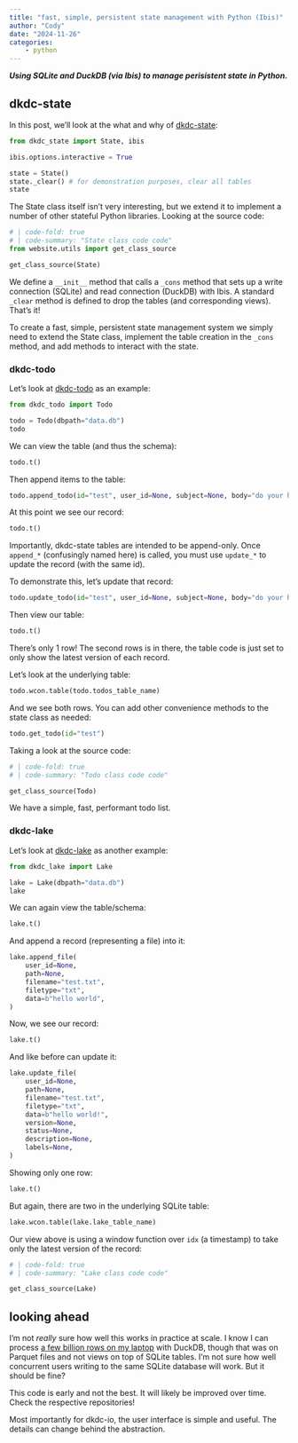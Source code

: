 ```yaml
---
title: "fast, simple, persistent state management with Python (Ibis)"
author: "Cody"
date: "2024-11-26"
categories: 
    - python
---
```


***Using SQLite and DuckDB (via Ibis) to manage perisistent state in Python.***

## dkdc-state

In this post, we'll look at the what and why of [dkdc-state](https://github.com/dkdc-io/dkdc-state):

```python
from dkdc_state import State, ibis

ibis.options.interactive = True

state = State()
state._clear() # for demonstration purposes, clear all tables
state
```

The State class itself isn't very interesting, but we extend it to implement a number of other stateful Python libraries. Looking at the source code:

```python
# | code-fold: true
# | code-summary: "State class code code"
from website.utils import get_class_source

get_class_source(State)
```

We define a `__init__` method that calls a `_cons` method that sets up a write connection (SQLite) and read connection (DuckDB) with Ibis. A standard `_clear` method is defined to drop the tables (and corresponding views). That's it!

To create a fast, simple, persistent state management system we simply need to extend the State class, implement the table creation in the `_cons` method, and add methods to interact with the state.

### dkdc-todo

Let's look at [dkdc-todo](https://github.com/dkdc-io/dkdc-todo) as an example:

```python
from dkdc_todo import Todo

todo = Todo(dbpath="data.db")
todo
```

We can view the table (and thus the schema):

```python
todo.t()
```

Then append items to the table:

```python
todo.append_todo(id="test", user_id=None, subject=None, body="do your homework")
```

At this point we see our record:

```python
todo.t()
```

Importantly, dkdc-state tables are intended to be append-only. Once `append_*` (confusingly named here) is called, you must use `update_*` to update the record (with the same id).

To demonstrate this, let's update that record:

```python
todo.update_todo(id="test", user_id=None, subject=None, body="do your homework!")
```

Then view our table:

```python
todo.t()
```

There's only 1 row! The second rows is in there, the table code is just set to only show the latest version of each record.

Let's look at the underlying table:

```python
todo.wcon.table(todo.todos_table_name)
```

And we see both rows. You can add other convenience methods to the state class as needed:

```python
todo.get_todo(id="test")
```

Taking a look at the source code:

```python
# | code-fold: true
# | code-summary: "Todo class code code"

get_class_source(Todo)
```

We have a simple, fast, performant todo list.

### dkdc-lake

Let's look at [dkdc-lake](https://github.com/dkdc-io/dkdc-lake) as another example:

```python
from dkdc_lake import Lake

lake = Lake(dbpath="data.db")
lake
```

We can again view the table/schema:

```python
lake.t()
```

And append a record (representing a file) into it:

```python
lake.append_file(
    user_id=None,
    path=None,
    filename="test.txt",
    filetype="txt",
    data=b"hello world",
)
```

Now, we see our record:

```python
lake.t()
```

And like before can update it:

```python
lake.update_file(
    user_id=None,
    path=None,
    filename="test.txt",
    filetype="txt",
    data=b"hello world!",
    version=None,
    status=None,
    description=None,
    labels=None,
)
```

Showing only one row:

```python
lake.t()
```

But again, there are two in the underlying SQLite table:

```python
lake.wcon.table(lake.lake_table_name)
```

Our view above is using a window function over `idx` (a timestamp) to take only the latest version of the record:

```python
# | code-fold: true
# | code-summary: "Lake class code code"

get_class_source(Lake)
```

## looking ahead

I'm not *really* sure how well this works in practice at scale. I know I can process [a few billion rows on my laptop](https://ibis-project.org/posts/1tbc) with DuckDB, though that was on Parquet files and not views on top of SQLite tables. I'm not sure how well concurrent users writing to the same SQLite database will work. But it should be fine?

::: {.callout-caution}
This code is early and not the best. It will likely be improved over time. Check the respective repositories!
:::

Most importantly for dkdc-io, the user interface is simple and useful. The details can change behind the abstraction.
